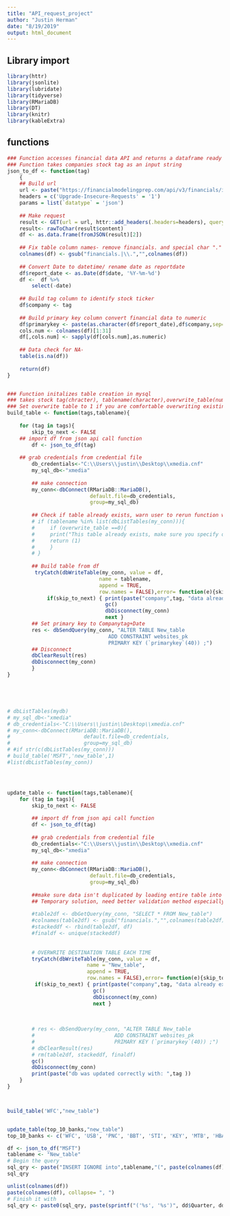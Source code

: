 ```yaml
---
title: "API_request_project"
author: "Justin Herman"
date: "8/19/2019"
output: html_document
---
```




## Library import
```r
library(httr)
library(jsonlite)
library(lubridate)
library(tidyverse)
library(RMariaDB)
library(DT)
library(knitr)
library(kableExtra)
```

## functions 
```r
### Function accesses financial data API and returns a dataframe ready to be inserted into SQL 
### Function takes companies stock tag as an input string   
json_to_df <- function(tag)
    {
    ## Build url
    url <- paste("https://financialmodelingprep.com/api/v3/financials/income-statement/",tag,"?period=quarter",sep="")
    headers = c('Upgrade-Insecure-Requests' = '1')
    params = list(`datatype` = 'json')
    
    ## Make request
    result <- GET(url = url, httr::add_headers(.headers=headers), query = params)
    result<- rawToChar(result$content)
    df <- as.data.frame(fromJSON(result)[2])
    
    ## Fix table column names- remove financials. and special char "."
    colnames(df) <- gsub("financials.|\\.","",colnames(df))
    
    ## Convert Date to datetime/ rename date as reportdate
    df$report_date <- as.Date(df$date, '%Y-%m-%d')
    df <-  df %>%
        select(-date)
    
    ## Build tag column to identify stock ticker
    df$company <- tag
    
    ## Build primary key column convert financial data to numeric
    df$primarykey <- paste(as.character(df$report_date),df$company,sep="-")
    cols.num <- colnames(df)[1:31]
    df[,cols.num] <- sapply(df[cols.num],as.numeric)
    
    ## Data check for NA-
    table(is.na(df))
    
    return(df)
}


### Function initalizes table creation in mysql
### takes stock tag(chracter), tablename(character),overwrite_table(numeric)
### Set overwrite table to 1 if you are comfortable overwriting existing table
build_table <- function(tags,tablename){
    
    for (tag in tags){
        skip_to_next <- FALSE
    ## import df from json api call function 
        df <- json_to_df(tag)
    
    ## grab credentials from credential file
        db_credentials<-"C:\\Users\\justin\\Desktop\\xmedia.cnf"
        my_sql_db<-"xmedia"
        
        ## make connection
        my_conn<-dbConnect(RMariaDB::MariaDB(),
                           default.file=db_credentials,
                           group=my_sql_db)
        
        ## Check if table already exists, warn user to rerun function with overwrite=1 to overwrite 
        # if (tablename %in% list(dbListTables(my_conn))){
        #     if (overwrite_table ==0){
        #     print("This table already exists, make sure you specify overwrite input to 1")
        #     return (1)
        #     }
        # }
        
        ## Build table from df
         tryCatch(dbWriteTable(my_conn, value = df, 
                              name = tablename,
                              append = TRUE,                         
                              row.names = FALSE),error= function(e){skip_to_next <<- TRUE})
             if(skip_to_next) { print(paste("company",tag, "data already exists in DB"))
                                gc()
                                dbDisconnect(my_conn)
                                next }
        ## Set primary key to Companytag+Date
        res <- dbSendQuery(my_conn, "ALTER TABLE New_table
                                 ADD CONSTRAINT websites_pk
                                 PRIMARY KEY (`primarykey`(40)) ;")
        ## Disconnect
        dbClearResult(res)
        dbDisconnect(my_conn)
        }
}





# dbListTables(mydb)
# my_sql_db<-"xmedia"
# db_credentials<-"C:\\Users\\justin\\Desktop\\xmedia.cnf"
# my_conn<-dbConnect(RMariaDB::MariaDB(),
#                        default.file=db_credentials,
#                        group=my_sql_db)
# #if str(c(dbListTables(my_conn)))
# build_table('MSFT','new_table',1)
#list(dbListTables(my_conn))




update_table <- function(tags,tablename){
    for (tag in tags){
        skip_to_next <- FALSE
        
        ## import df from json api call function 
        df <- json_to_df(tag)
        
        ## grab credentials from credential file
        db_credentials<-"C:\\Users\\justin\\Desktop\\xmedia.cnf"
        my_sql_db<-"xmedia"
        
        ## make connection
        my_conn<-dbConnect(RMariaDB::MariaDB(),
                           default.file=db_credentials,
                           group=my_sql_db) 
        
        ##make sure data isn't duplicated by loading entire table into R DB(not big data solution)
        ## Temporary solution, need better validation method especially for big data and need checks on 
        
        #table2df <- dbGetQuery(my_conn, "SELECT * FROM New_table")
        #colnames(table2df) <- gsub("financials.","",colnames(table2df))
        #stackeddf <- rbind(table2df, df)
        #finaldf <- unique(stackeddf)
    
        
        # OVERWRITE DESTINATION TABLE EACH TIME
        tryCatch(dbWriteTable(my_conn, value = df, 
                          name = "New_table", 
                          append = TRUE,                         
                          row.names = FALSE),error= function(e){skip_to_next <<- TRUE})
         if(skip_to_next) { print(paste("company",tag, "data already exists in DB"))
                            gc()
                            dbDisconnect(my_conn)
                            next }
    
        
        
        # res <- dbSendQuery(my_conn, "ALTER TABLE New_table
        #                          ADD CONSTRAINT websites_pk
        #                          PRIMARY KEY (`primarykey`(40)) ;")
        # dbClearResult(res)
        # rm(table2df, stackeddf, finaldf)
        gc()
        dbDisconnect(my_conn)
        print(paste("db was updated correctly with: ",tag ))
    }
}



build_table('WFC',"new_table")


update_table(top_10_banks,"new_table")
top_10_banks <- c('WFC', 'USB', 'PNC', 'BBT', 'STI', 'KEY', 'MTB', 'HBAN', 'ZION', 'CMA', 'FITB',"CFG","RF","AMZN")
```



```r
df <- json_to_df("MSFT")
tablename <- "New_table"
# Begin the query
sql_qry <- paste("INSERT IGNORE into",tablename,"(", paste(colnames(df),collapse=", " ),")", "VALUES")
sql_qry

unlist(colnames(df))
paste(colnames(df), collapse= ", ")
# Finish it with
sql_qry <- paste0(sql_qry, paste(sprintf("('%s', '%s')", dd$Quarter, dd$Vendors), collapse = ","))


```

